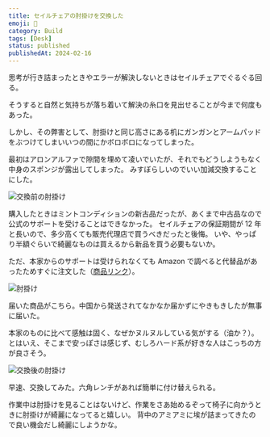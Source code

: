 ```yaml
---
title: セイルチェアの肘掛けを交換した
emoji: 💺
category: Build
tags: [Desk]
status: published
publishedAt: 2024-02-16
---
```


思考が行き詰まったときやエラーが解決しないときはセイルチェアでぐるぐる回る。

そうすると自然と気持ちが落ち着いて解決の糸口を見出せることが今まで何度もあった。

しかし、その弊害として、肘掛けと同じ高さにある机にガンガンとアームパッドをぶつけてしまいいつの間にかボロボロになってしまった。

最初はアロンアルファで隙間を埋めて凌いでいたが、それでもどうしようもなく中身のスポンジが露出してしまった。
みすぼらしいのでいい加減交換することにした。

![交換前の肘掛け](/images/build/2024-02-16/01.jpg "交換前の肘掛け")

購入したときはミントコンディションの新古品だったが、あくまで中古品なので公式のサポートを受けることはできなかった。
セイルチェアの保証期間が 12 年と長いので、多少高くても販売代理店で買うべきだったと後悔。
いや、やっぱり半額ぐらいで綺麗なものは買えるから新品を買う必要もないか。

ただ、本家からのサポートは受けられなくても Amazon で調べると代替品があったためすぐに注文した（[商品リンク](https://amzn.to/3XM1Po2)）。

![肘掛け](/images/build/2024-02-16/02.jpg "新品のアームパッド")

届いた商品がこちら。中国から発送されてなかなか届かずにやきもきしたが無事に届いた。

本家のものに比べて感触は固く、なぜかヌルヌルしている気がする（油か？）。
とはいえ、そこまで安っぽさは感じず、むしろハード系が好きな人はこっちの方が良さそう。

![交換後の肘掛け](/images/build/2024-02-16/03.jpg "交換後の肘掛け")

早速、交換してみた。六角レンチがあれば簡単に付け替えられる。

作業中は肘掛けを見ることはないけど、作業をさあ始めるぞって椅子に向かうときに肘掛けが綺麗になってると嬉しい。
背中のアミアミに埃が詰まってきたので良い機会だし綺麗にしようかな。
